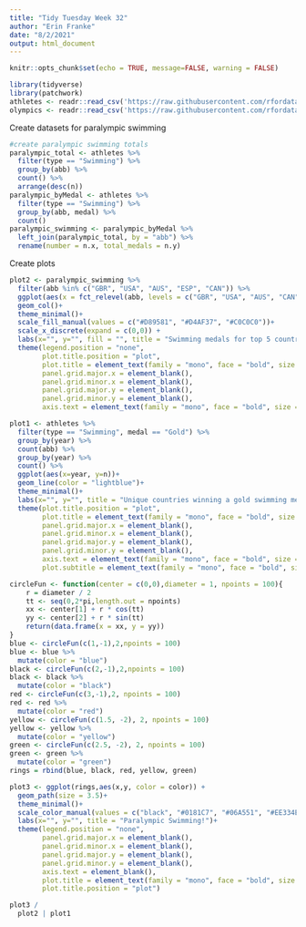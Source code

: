 ```yaml
---
title: "Tidy Tuesday Week 32"
author: "Erin Franke"
date: "8/2/2021"
output: html_document
---
```


```r
knitr::opts_chunk$set(echo = TRUE, message=FALSE, warning = FALSE)
```

```r
library(tidyverse)
library(patchwork)
athletes <- readr::read_csv('https://raw.githubusercontent.com/rfordatascience/tidytuesday/master/data/2021/2021-08-03/athletes.csv')
olympics <- readr::read_csv('https://raw.githubusercontent.com/rfordatascience/tidytuesday/master/data/2021/2021-07-27/olympics.csv')
```

Create datasets for paralympic swimming
```r
#create paralympic swimming totals 
paralympic_total <- athletes %>%
  filter(type == "Swimming") %>%
  group_by(abb) %>%
  count() %>%
  arrange(desc(n))
paralympic_byMedal <- athletes %>%
  filter(type == "Swimming") %>%
  group_by(abb, medal) %>%
  count()
paralympic_swimming <- paralympic_byMedal %>%
  left_join(paralympic_total, by = "abb") %>%
  rename(number = n.x, total_medals = n.y)
```

Create plots 
```r
plot2 <- paralympic_swimming %>%
  filter(abb %in% c("GBR", "USA", "AUS", "ESP", "CAN")) %>%
  ggplot(aes(x = fct_relevel(abb, levels = c("GBR", "USA", "AUS", "CAN", "ESP")), y=number, fill = medal))+
  geom_col()+
  theme_minimal()+
  scale_fill_manual(values = c("#D89581", "#D4AF37", "#C0C0C0"))+
  scale_x_discrete(expand = c(0,0)) +
  labs(x="", y="", fill = "", title = "Swimming medals for top 5 countries")+
  theme(legend.position = "none",
        plot.title.position = "plot", 
        plot.title = element_text(family = "mono", face = "bold", size = 8),
        panel.grid.major.x = element_blank(), 
        panel.grid.minor.x = element_blank(),
        panel.grid.major.y = element_blank(),
        panel.grid.minor.y = element_blank(), 
        axis.text = element_text(family = "mono", face = "bold", size = 8))

plot1 <- athletes %>%
  filter(type == "Swimming", medal == "Gold") %>%
  group_by(year) %>%
  count(abb) %>%
  group_by(year) %>%
  count() %>%
  ggplot(aes(x=year, y=n))+
  geom_line(color = "lightblue")+
  theme_minimal()+
  labs(x="", y="", title = "Unique countries winning a gold swimming medal", caption = "Erin Franke | data courtesy of IPC")+
  theme(plot.title.position = "plot", 
        plot.title = element_text(family = "mono", face = "bold", size = 8),
        panel.grid.major.x = element_blank(), 
        panel.grid.minor.x = element_blank(),
        panel.grid.major.y = element_blank(),
        panel.grid.minor.y = element_blank(), 
        axis.text = element_text(family = "mono", face = "bold", size = 8), 
        plot.subtitle = element_text(family = "mono", face = "bold", size = 8))

circleFun <- function(center = c(0,0),diameter = 1, npoints = 100){
    r = diameter / 2
    tt <- seq(0,2*pi,length.out = npoints)
    xx <- center[1] + r * cos(tt)
    yy <- center[2] + r * sin(tt)
    return(data.frame(x = xx, y = yy))
}
blue <- circleFun(c(1,-1),2,npoints = 100)
blue <- blue %>%
  mutate(color = "blue")
black <- circleFun(c(2,-1),2,npoints = 100)
black <- black %>%
  mutate(color = "black")
red <- circleFun(c(3,-1),2, npoints = 100)
red <- red %>%
  mutate(color = "red")
yellow <- circleFun(c(1.5, -2), 2, npoints = 100)
yellow <- yellow %>%
  mutate(color = "yellow")
green <- circleFun(c(2.5, -2), 2, npoints = 100)
green <- green %>%
  mutate(color = "green")
rings = rbind(blue, black, red, yellow, green)

plot3 <- ggplot(rings,aes(x,y, color = color)) + 
  geom_path(size = 3.5)+
  theme_minimal()+
  scale_color_manual(values = c("black", "#0181C7", "#06A551", "#EE334E", "#FCB130"))+
  labs(x="", y="", title = "Paralympic Swimming!")+
  theme(legend.position = "none", 
        panel.grid.major.x = element_blank(), 
        panel.grid.minor.x = element_blank(),
        panel.grid.major.y = element_blank(),
        panel.grid.minor.y = element_blank(), 
        axis.text = element_blank(), 
        plot.title = element_text(family = "mono", face = "bold", size = 15), 
        plot.title.position = "plot")
```

```r
plot3 /
  plot2 | plot1
```

